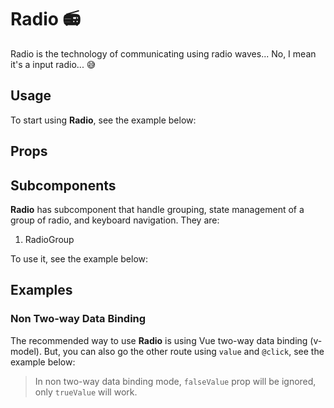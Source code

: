 

<Meta title="Components/Radio" of={RadioStories} />

# Radio 📻
Radio is the technology of communicating using radio waves... No, I mean it's a input radio... 😅

## Usage
To start using **Radio**, see the example below:

<Canvas of={RadioStories.DocUsage} />

## Props
<ArgTypes of={Radio} />

## Subcomponents
**Radio** has subcomponent that handle grouping, state management of a group of radio, and keyboard navigation. They are:

1. RadioGroup

To use it, see the example below:

<Canvas of={RadioStories.DocSubComponents} />

## Examples
### Non Two-way Data Binding
The recommended way to use **Radio** is using Vue two-way data binding (v-model). But, you can also go the other route
using `value` and `@click`, see the example below:

<Canvas of={RadioStories.DocNonTWDB} />

> In non two-way data binding mode, `falseValue` prop will be ignored, only `trueValue` will work.
